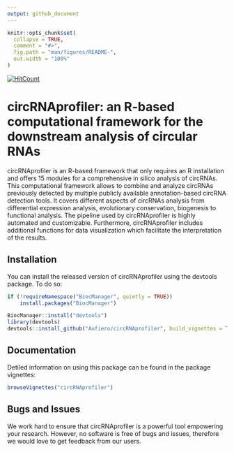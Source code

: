 ```yaml
---
output: github_document
---
```


<!-- README.md is generated from README.Rmd. Please edit that file -->

```r
knitr::opts_chunk$set(
  collapse = TRUE,
  comment = "#>",
  fig.path = "man/figures/README-",
  out.width = "100%"
)
```

[![HitCount](http://hits.dwyl.io/Aufiero/circRNAprofiler.svg)](http://hits.dwyl.io/Aufiero/circRNAprofiler) 

# circRNAprofiler: an R-based computational framework for the downstream analysis of circular RNAs

circRNAprofiler is an R-based framework that only requires an R installation
and offers 15 modules for a comprehensive in silico analysis of circRNAs. 
This computational framework allows to combine and analyze circRNAs previously
detected by multiple publicly available annotation-based circRNA detection tools.
It covers different aspects of circRNAs analysis from differential expression
analysis, evolutionary conservation, biogenesis to functional analysis. The 
pipeline used by circRNAprofiler is highly automated and customizable. Furthermore,
circRNAprofiler includes additional functions for data visualization which 
facilitate the interpretation of the results.

## Installation

You can install the released version of circRNAprofiler using the devtools
package. To do so:

```r
if (!requireNamespace("BiocManager", quietly = TRUE))
    install.packages("BiocManager")

BiocManager::install("devtools")
library(devtools)
devtools::install_github("Aufiero/circRNAprofiler", build_vignettes = TRUE)
```

## Documentation
Detiled information on using this package can be found in the package vignettes:

```r
browseVignettes("circRNAprofiler")
```

## Bugs and Issues
We work hard to ensure that circRNAprofiler is a powerful tool empowering your
research. However, no software is free of bugs and issues, therefore we would 
love to get feedback from our users.


